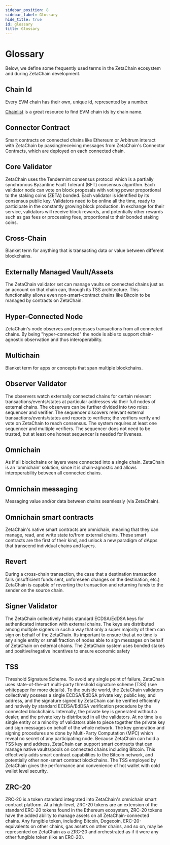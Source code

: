 ```yaml
---
sidebar_position: 8
sidebar_label: Glossary
hide_title: true
id: glossary
title: Glossary
---
```


# Glossary

Below, we define some frequently used terms in the ZetaChain ecosystem and
during ZetaChain development.

## Chain Id

Every EVM chain has their own, unique id, represented by a number.

[Chainlist](https://chainlist.org/) is a great resource to find EVM chain ids by
chain name.

## Connector Contract

Smart contracts on connected chains like Ethereum or Arbitrum interact with
ZetaChain by passing/receiving messages from ZetaChain's Connector Contracts,
which are deployed on each connected chain.

## Core Validator

ZetaChain uses the Tendermint consensus protocol which is a partially
synchronous Byzantine Fault Tolerant (BFT) consensus algorithm. Each validator
node can vote on block proposals with voting power proportional to the staking
coins (ZETA) bonded. Each validator is identified by its consensus public key.
Validators need to be online all the time, ready to participate in the
constantly growing block production. In exchange for their service, validators
will receive block rewards, and potentially other rewards such as gas fees or
processing fees, proportional to their bonded staking coins.

## Cross-Chain

Blanket term for anything that is transacting data or value between different
blockchains.

## Externally Managed Vault/Assets

The ZetaChain validator set can manage vaults on connected chains just as an
account on that chain can, through its TSS architecture. This functionality
allows even non-smart-contract chains like Bitcoin to be managed by contracts on
ZetaChain.

## Hyper-Connected Node

ZetaChain's node observes and processes transactions from all connected chains.
By being "hyper-connected" the node is able to support chain-agnostic
observation and thus interoperability.

## Multichain

Blanket term for apps or concepts that span multiple blockchains.

## Observer Validator

The observers watch externally connected chains for certain relevant
transactions/events/states at particular addresses via their full nodes of
external chains. The observers can be further divided into two roles: sequencer
and verifier. The sequencer discovers relevant external
transactions/events/states and reports to verifiers; the verifiers verify and
vote on ZetaChain to reach consensus. The system requires at least one sequencer
and multiple verifiers. The sequencer does not need to be trusted, but at least
one honest sequencer is needed for liveness.

## Omnichain

As if all blockchains or layers were connected into a single chain. ZetaChain is
an 'omnichain' solution, since it is chain-agnostic and allows interoperability
between all connected chains.

## Omnichain messaging

Messaging value and/or data between chains seamlessly (via ZetaChain).

## Omnichain smart contracts

ZetaChain's native smart contracts are omnichain, meaning that they can manage,
read, and write state to/from external chains. These smart contracts are the
first of their kind, and unlock a new paradigm of dApps that transcend
individual chains and layers.

## Revert

During a cross-chain transaction, the case that a destination transaction fails
(insufficient funds sent, unforeseen changes on the destination, etc.) ZetaChain
is capable of reverting the transaction and returning funds to the sender on the
source chain.

## Signer Validator

The ZetaChain collectively holds standard ECDSA/EdDSA keys for authenticated
interaction with external chains. The keys are distributed among multiple
signers in such a way that only a super majority of them can sign on behalf of
the ZetaChain. Its important to ensure that at no time is any single entity or
small fraction of nodes able to sign messages on behalf of ZetaChain on external
chains. The ZetaChain system uses bonded stakes and positive/negative incentives
to ensure economic safety

## TSS

Threshold Signature Scheme. To avoid any single point of failure, ZetaChain uses
state-of-the-art multi-party threshold signature scheme (TSS) (see
[whitepaper](https://zetachain.com/whitepaper.pdf) for more details). To the
outside world, the ZetaChain validators collectively possess a single
ECDSA/EdDSA private key, public key, and address, and the signature signed by
ZetaChain can be verified efficiently and natively by standard ECDSA/EdDSA
verification procedure by the connected blockchains. Internally, the private key
is generated without a dealer, and the private key is distributed in all the
validators. At no time is a single entity or a minority of validators able to
piece together the private key and sign messages on behalf of the whole network.
The key generation and signing procedures are done by Multi-Party Computation
(MPC) which reveal no secret of any participating node. Because ZetaChain can
hold a TSS key and address, ZetaChain can support smart contracts that can
manage native vaults/pools on connected chains including Bitcoin. This
effectively adds smart contract capabilities to the Bitcoin network, and
potentially other non-smart contract blockchains. The TSS employed by ZetaChain
gives the performance and convenience of hot wallet with cold wallet level
security.

## ZRC-20

ZRC-20 is a token standard integrated into ZetaChain's omnichain smart contract
platform. At a high-level, ZRC-20 tokens are an extension of the standard ERC-20
tokens found in the Ethereum ecosystem, ZRC-20 tokens have the added ability to
manage assets on all ZetaChain-connected chains. Any fungible token, including
Bitcoin, Dogecoin, ERC-20-equivalents on other chains, gas assets on other
chains, and so on, may be represented on ZetaChain as a ZRC-20 and orchestrated
as if it were any other fungible token (like an ERC-20).
